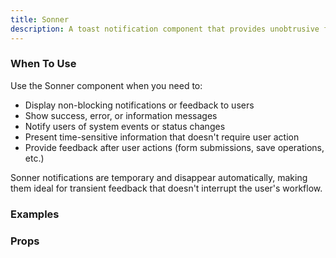 ```yaml
---
title: Sonner
description: A toast notification component that provides unobtrusive feedback.
---
```


### When To Use

Use the Sonner component when you need to:

- Display non-blocking notifications or feedback to users
- Show success, error, or information messages
- Notify users of system events or status changes
- Present time-sensitive information that doesn't require user action
- Provide feedback after user actions (form submissions, save operations, etc.)

Sonner notifications are temporary and disappear automatically, making them ideal for transient feedback that doesn't interrupt the user's workflow.

<Toaster />

### Examples
<Preview
  lang="jsx"
  file="/sonner/__demo__/basic"
  title="Basic"
/>

<Preview
  lang="jsx"
  file="/sonner/__demo__/types"
  title="Types"
/>

<Preview
  lang="jsx"
  file="/sonner/__demo__/custom"
  title="Custom"
/>

<Preview
  lang="jsx"
  file="/sonner/__demo__/promise"
  title="Promise"
/>

### Props
<AutoTypeTable path="./components/ui/sonner.tsx" name="Toaster" />